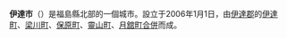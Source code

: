 {{Disputed}}{{Unreferenced|time=2016-05-28T12:50:12+00:00}}{{otheruses|subject=位於[[日本|日本]][[福島縣|福島縣]]的一個[[城市|城市]]|other=同名的城市|伊達市 (北海道)}}
{{日本都市|
自治體名=伊達市|
圖像=[[File:護摩壇.jpg|240px]]|
圖像說明=[[靈山_(福島縣)|靈山]]的護摩壇|
市章=|
日文原名=伊達市|
平假名=だてし|
羅馬字拼音=Date-shi|
都道府縣=福島縣|
支廳=|
編號=07213-3|
面積=265.1|
邊界未定=|
人口=69,281|
統計時間=2007年7月1日|
自治體=[[福島市|福島市]]、[[相馬市|相馬市]]、[[國見町|國見町]]、<br />[[桑折町|桑折町]]、[[飯野町|飯野町]]、[[川俣町|川俣町]]、<br />[[飯館村|飯館村]]<br />[[宮城縣|宮城縣]]：[[白石市|白石市]]、[[丸森町|丸森町]]|
樹=|
花=|
鳥=|
其他象徵物=|
其他象徵=|
郵遞區號=960-0692|
所在地=伊達市保原町字船橋180番地|
電話號碼=24-575-2570|
外部連結=http://www.city.date.fukushima.jp/|
經度=|
緯度=|
地圖=|
註記=|
}}
'''伊達市'''（{{jpn|j=伊達市|hg=だてし|rm=Date shi|f=y}}）是福島縣北部的一個城市。設立于2006年1月1日，由[[伊達郡|伊達郡]]的[[伊達町|伊達町]]、[[梁川町|梁川町]]、[[保原町|保原町]]、[[靈山町|靈山町]]、[[月舘町|月舘町]][[市町村合併|合併]]而成。

{{福島縣}}
{{Authority control}}
{{Japan-geo-stub}}